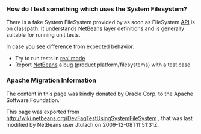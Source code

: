 <!--

    Licensed to the Apache Software Foundation (ASF) under one
    or more contributor license agreements.  See the NOTICE file
    distributed with this work for additional information
    regarding copyright ownership.  The ASF licenses this file
    to you under the Apache License, Version 2.0 (the
    "License"); you may not use this file except in compliance
    with the License.  You may obtain a copy of the License at

      http://www.apache.org/licenses/LICENSE-2.0

    Unless required by applicable law or agreed to in writing,
    software distributed under the License is distributed on an
    "AS IS" BASIS, WITHOUT WARRANTIES OR CONDITIONS OF ANY
    KIND, either express or implied.  See the License for the
    specific language governing permissions and limitations
    under the License.

-->

===How do I test something which uses the System Filesystem?===

There is a fake System FileSystem provided by as soon as FileSystem [[API]] is on classpath. It understands [[NetBeans]] layer definitions and is generally suitable for running unit tests.

In case you see difference from expected behavior:
* Try to run tests in [[DevFaqUsingSimpletests|real mode]]
* Report [[NetBeans]] a bug (product platform/filesystems) with a test case

===Apache Migration Information===

The content in this page was kindly donated by Oracle Corp. to the
Apache Software Foundation.

This page was exported from http://wiki.netbeans.org/DevFaqTestUsingSystemFileSystem , 
that was last modified by NetBeans user Jtulach 
on 2009-12-08T11:51:31Z.

